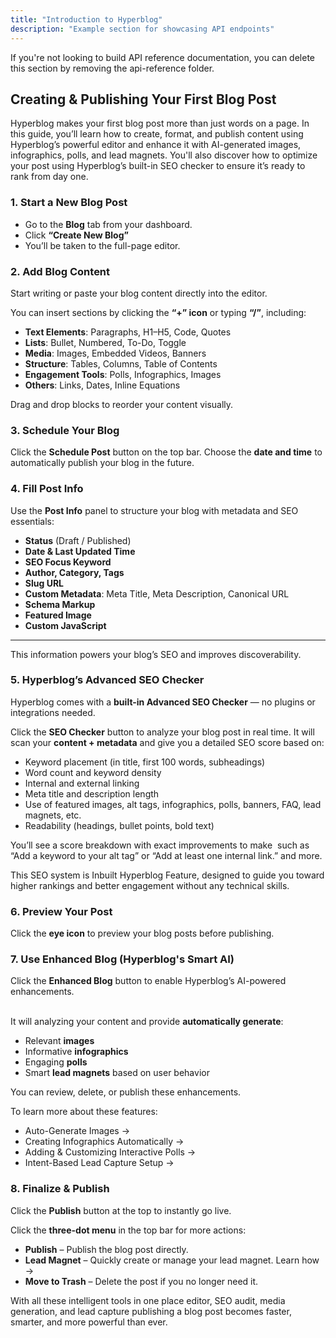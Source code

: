 ```yaml
---
title: "Introduction to Hyperblog"
description: "Example section for showcasing API endpoints"
---
```


<Note>
  If you're not looking to build API reference documentation, you can delete
  this section by removing the api-reference folder.
</Note>

## **Creating & Publishing Your First Blog Post**

Hyperblog makes your first blog post more than just words on a page. In this guide, you’ll learn how to create, format, and publish content using Hyperblog’s powerful editor and enhance it with AI-generated images, infographics, polls, and lead magnets. You'll also discover how to optimize your post using Hyperblog’s built-in SEO checker to ensure it’s ready to rank from day one.

### **1. Start a New Blog Post**

- Go to the **Blog** tab from your dashboard.
- Click **“Create New Blog”**
- You’ll be taken to the full-page editor.

### **2. Add Blog Content**

Start writing or paste your blog content directly into the editor.

You can insert sections by clicking the **“\+” icon** or typing **“/”**, including:

- **Text Elements**: Paragraphs, H1–H5, Code, Quotes
- **Lists**: Bullet, Numbered, To-Do, Toggle
- **Media**: Images, Embedded Videos, Banners
- **Structure**: Tables, Columns, Table of Contents
- **Engagement Tools**: Polls, Infographics, Images
- **Others**: Links, Dates, Inline Equations

Drag and drop blocks to reorder your content visually.

### **3. Schedule Your Blog**

Click the **Schedule Post** button on the top bar. Choose the **date and time** to automatically publish your blog in the future.

### **4. Fill Post Info**

Use the **Post Info** panel to structure your blog with metadata and SEO essentials:

- **Status** (Draft / Published)
- **Date & Last Updated Time**
- **SEO Focus Keyword**
- **Author, Category, Tags**
- **Slug URL**
- **Custom Metadata**: Meta Title, Meta Description, Canonical URL
- **Schema Markup**
- **Featured Image**
- **Custom JavaScript**

****

This information powers your blog’s SEO and improves discoverability.

### **5. Hyperblog’s Advanced SEO Checker**

Hyperblog comes with a **built-in Advanced SEO Checker** — no plugins or integrations needed.

Click the **SEO Checker** button to analyze your blog post in real time. It will scan your **content \+ metadata** and give you a detailed SEO score based on:

- Keyword placement (in title, first 100 words, subheadings)
- Word count and keyword density
- Internal and external linking
- Meta title and description length
- Use of featured images, alt tags, infographics, polls, banners, FAQ, lead magnets, etc.
- Readability (headings, bullet points, bold text)

You’ll see a score breakdown with exact improvements to make  such as “Add a keyword to your alt tag” or “Add at least one internal link.” and more.

This SEO system is Inbuilt Hyperblog Feature, designed to guide you toward higher rankings and better engagement without any technical skills.

### **6. Preview Your Post**

Click the **eye icon** to preview your blog posts before publishing.

### **7. Use Enhanced Blog (Hyperblog's Smart AI)**

Click the **Enhanced Blog** button to enable Hyperblog’s AI-powered enhancements.\
 

It will analyzing your content and provide **automatically generate**:

- Relevant **images**
- Informative **infographics**
- Engaging **polls**
- Smart **lead magnets** based on user behavior

You can review, delete, or publish these enhancements.

To learn more about these features:

- Auto-Generate Images →
- Creating Infographics Automatically →
- Adding & Customizing Interactive Polls →
- Intent-Based Lead Capture Setup →

### **8. Finalize & Publish**

Click the **Publish** button at the top to instantly go live.

Click the **three-dot menu** in the top bar for more actions:

- **Publish** – Publish the blog post directly.
- **Lead Magnet** – Quickly create or manage your lead magnet. Learn how →
- **Move to Trash** – Delete the post if you no longer need it.

With all these intelligent tools in one place editor, SEO audit, media generation, and lead capture publishing a blog post becomes faster, smarter, and more powerful than ever.